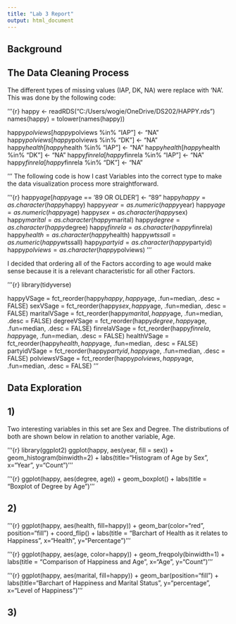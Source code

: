 ```yaml
---
title: "Lab 3 Report"
output: html_document
---
```


## Background



## The Data Cleaning Process



The different types of missing values (IAP, DK, NA) were replace with 'NA'. This was done by the following code:

'''{r}
happy <- readRDS("C:/Users/wogie/OneDrive/DS202/HAPPY.rds")
names(happy) = tolower(names(happy))

happy$polviews[happy$polviews %in% "IAP"] <- "NA"
happy$polviews[happy$polviews %in% "DK"] <- "NA"
happy$health[happy$health %in% "IAP"] <- "NA"
happy$health[happy$health %in% "DK"] <- "NA"
happy$finrela[happy$finrela %in% "IAP"] <- "NA"
happy$finrela[happy$finrela %in% "DK"] <- "NA"

'''
The following code is how I cast Variables into the correct type to make the data visualization process more straightforward.

'''{r}
happy$age[happy$age == '89 OR OLDER'] <- "89"
happy$happy = as.character(happy$happy)
happy$year = as.numeric(happy$year)
happy$age = as.numeric(happy$age)
happy$sex = as.character(happy$sex)
happy$marital = as.character(happy$marital)
happy$degree = as.character(happy$degree)
happy$finrela = as.character(happy$finrela)
happy$health = as.character(happy$health)
happy$wtssall = as.numeric(happy$wtssall)
happy$partyid = as.character(happy$partyid)
happy$polviews = as.character(happy$polviews)
'''

I decided that ordering all of the Factors according to age would make sense because it is a relevant characteristic for all other Factors.

'''{r}
library(tidyverse)

happyVSage = fct_reorder(happy$happy, happy$age, .fun=median, .desc = FALSE)
sexVSage = fct_reorder(happy$sex, happy$age, .fun=median, .desc = FALSE)
maritalVSage = fct_reorder(happy$marital, happy$age, .fun=median, .desc = FALSE)
degreeVSage = fct_reorder(happy$degree, happy$age, .fun=median, .desc = FALSE)
finrelaVSage = fct_reorder(happy$finrela, happy$age, .fun=median, .desc = FALSE)
healthVSage = fct_reorder(happy$health, happy$age, .fun=median, .desc = FALSE)
partyidVSage = fct_reorder(happy$partyid, happy$age, .fun=median, .desc = FALSE)
polviewsVSage = fct_reorder(happy$polviews, happy$age, .fun=median, .desc = FALSE)
'''


## Data Exploration

## 1)

Two interesting variables in this set are Sex and Degree. The distributions of both are shown below in relation to another variable, Age. 

'''{r}
library(ggplot2)
ggplot(happy, aes(year, fill = sex)) + geom_histogram(binwidth=2) + labs(title="Histogram of Age by Sex", x="Year", y="Count")
'''


'''{r}
ggplot(happy, aes(degree, age)) + geom_boxplot() + labs(title = "Boxplot of Degree by Age")
'''


## 2)


'''{r}
ggplot(happy, aes(health, fill=happy)) + geom_bar(color="red", position="fill") + coord_flip() + labs(title = "Barchart of Health as it relates to Happiness", x="Health", y="Percentage")
'''


'''{r}
ggplot(happy, aes(age, color=happy)) + geom_freqpoly(binwidth=1) + labs(title = "Comparison of Happiness and Age", x="Age", y="Count")
'''


'''{r}
ggplot(happy, aes(marital, fill=happy)) + geom_bar(position="fill") + labs(title="Barchart of Happiness and Marital Status", y="percentage", x="Level of Happiness")
'''



## 3)
